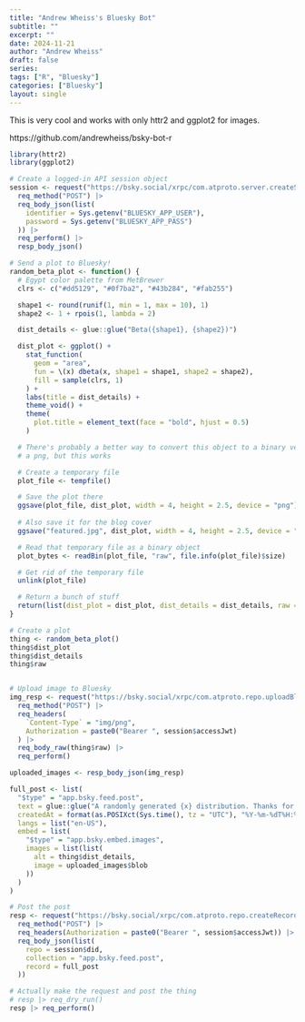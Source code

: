 ```yaml
---
title: "Andrew Wheiss's Bluesky Bot"
subtitle: ""
excerpt: ""
date: 2024-11-21
author: "Andrew Wheiss"
draft: false
series:
tags: ["R", "Bluesky"]
categories: ["Bluesky"]
layout: single
---
```


This is very cool and works with only httr2 and ggplot2 for images.

https://github.com/andrewheiss/bsky-bot-r

```r
library(httr2)
library(ggplot2)

# Create a logged-in API session object
session <- request("https://bsky.social/xrpc/com.atproto.server.createSession") |>
  req_method("POST") |>
  req_body_json(list(
    identifier = Sys.getenv("BLUESKY_APP_USER"),
    password = Sys.getenv("BLUESKY_APP_PASS")
  )) |>
  req_perform() |>
  resp_body_json()

# Send a plot to Bluesky!
random_beta_plot <- function() {
  # Egypt color palette from MetBrewer
  clrs <- c("#dd5129", "#0f7ba2", "#43b284", "#fab255")

  shape1 <- round(runif(1, min = 1, max = 10), 1)
  shape2 <- 1 + rpois(1, lambda = 2)

  dist_details <- glue::glue("Beta({shape1}, {shape2})")

  dist_plot <- ggplot() +
    stat_function(
      geom = "area",
      fun = \(x) dbeta(x, shape1 = shape1, shape2 = shape2),
      fill = sample(clrs, 1)
    ) +
    labs(title = dist_details) +
    theme_void() +
    theme(
      plot.title = element_text(face = "bold", hjust = 0.5)
    )

  # There's probably a better way to convert this object to a binary version of
  # a png, but this works

  # Create a temporary file
  plot_file <- tempfile()

  # Save the plot there
  ggsave(plot_file, dist_plot, width = 4, height = 2.5, device = "png")
  
  # Also save it for the blog cover
  ggsave("featured.jpg", dist_plot, width = 4, height = 2.5, device = "jpg")

  # Read that temporary file as a binary object
  plot_bytes <- readBin(plot_file, "raw", file.info(plot_file)$size)

  # Get rid of the temporary file
  unlink(plot_file)

  # Return a bunch of stuff
  return(list(dist_plot = dist_plot, dist_details = dist_details, raw = plot_bytes))
}

# Create a plot
thing <- random_beta_plot()
thing$dist_plot
thing$dist_details
thing$raw


# Upload image to Bluesky
img_resp <- request("https://bsky.social/xrpc/com.atproto.repo.uploadBlob") |>
  req_method("POST") |>
  req_headers(
    `Content-Type` = "img/png",
    Authorization = paste0("Bearer ", session$accessJwt)
  ) |>
  req_body_raw(thing$raw) |>
  req_perform()

uploaded_images <- resp_body_json(img_resp)

full_post <- list(
  "$type" = "app.bsky.feed.post",
  text = glue::glue("A randomly generated {x} distribution. Thanks for the code @andrew.heiss.phd", x = thing$dist_details),
  createdAt = format(as.POSIXct(Sys.time(), tz = "UTC"), "%Y-%m-%dT%H:%M:%OS6Z"),
  langs = list("en-US"),
  embed = list(
    "$type" = "app.bsky.embed.images",
    images = list(list(
      alt = thing$dist_details,
      image = uploaded_images$blob
    ))
  )
)

# Post the post
resp <- request("https://bsky.social/xrpc/com.atproto.repo.createRecord") |>
  req_method("POST") |>
  req_headers(Authorization = paste0("Bearer ", session$accessJwt)) |>
  req_body_json(list(
    repo = session$did,
    collection = "app.bsky.feed.post",
    record = full_post
  ))

# Actually make the request and post the thing
# resp |> req_dry_run()
resp |> req_perform()
```